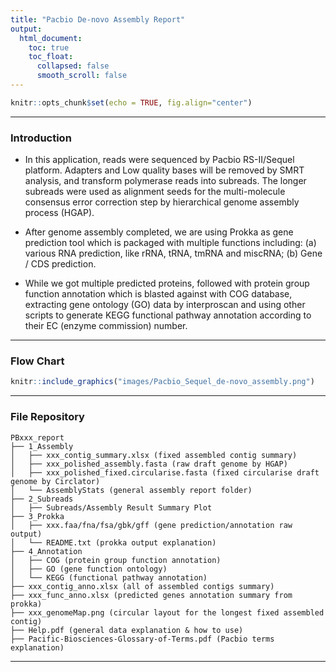 ```yaml
---
title: "Pacbio De-novo Assembly Report"
output: 
  html_document:
    toc: true
    toc_float:
      collapsed: false
      smooth_scroll: false
---
```


```r
knitr::opts_chunk$set(echo = TRUE, fig.align="center")
```

***

### Introduction

- In this application, reads were sequenced by Pacbio RS-II/Sequel platform. Adapters and Low quality bases  will be removed by SMRT analysis, and transform polymerase reads into subreads. The longer subreads were used as alignment seeds for the
multi-molecule consensus error correction step by hierarchical genome assembly process (HGAP).

- After genome assembly completed, we are using Prokka as gene prediction tool which is packaged with multiple functions including: (a) various RNA prediction, like rRNA, tRNA, tmRNA and miscRNA; (b) Gene / CDS prediction.

- While we got multiple predicted proteins, followed with protein group function annotation which is blasted against with COG database, extracting gene ontology (GO) data by interproscan and using other scripts to generate KEGG functional pathway annotation according to their EC (enzyme commission) number.

***

### Flow Chart

```r
knitr::include_graphics("images/Pacbio_Sequel_de-novo_assembly.png")
```

***

### File Repository 

```
PBxxx_report
├── 1_Assembly
│   ├── xxx_contig_summary.xlsx (fixed assembled contig summary)
│   ├── xxx_polished_assembly.fasta (raw draft genome by HGAP)
│   ├── xxx_polished_fixed.circularise.fasta (fixed circularise draft genome by Circlator)
│   └── AssemblyStats (general assembly report folder)
├── 2_Subreads
│   ├── Subreads/Assembly Result Summary Plot
├── 3_Prokka
│   ├── xxx.faa/fna/fsa/gbk/gff (gene prediction/annotation raw output)
│   └── README.txt (prokka output explanation)
├── 4_Annotation
│   ├── COG (protein group function annotation)
│   ├── GO (gene function ontology)
│   └── KEGG (functional pathway annotation)
├── xxx_contig_anno.xlsx (all of assembled contigs summary)
├── xxx_func_anno.xlsx (predicted genes annotation summary from prokka)
├── xxx_genomeMap.png (circular layout for the longest fixed assembled contig)
├── Help.pdf (general data explanation & how to use)
├── Pacific-Biosciences-Glossary-of-Terms.pdf (Pacbio terms explanation)
```

***

<!--
```r
summary(cars)
```

## Including Plots

You can also embed plots, for example:

```r
plot(pressure)
```
-->
